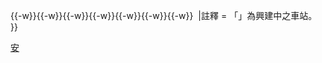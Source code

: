 {{鐵道路線
|模板名稱 = 新北捷運安坑輕軌
|名稱 = [[File:New Taipei Metro Line K.svg|18px]]&nbsp;[[新北捷運]][[安坑輕軌]]
|代表色 = {{新北捷運色彩|安}}
|背景顏色 = #FFF
|車站列表 = [[雙城站|{{Color|#888|雙城}}]]{{-w}}[[玫瑰中國城站|{{Color|#888|玫瑰中國城}}]]{{-w}}[[台北小城站|{{Color|#888|台北小城}}]]{{-w}}[[耕莘安康院區站|{{Color|#888|耕莘安康院區}}]]{{-w}}[[景文科大站|{{Color|#888|景文科大}}]]{{-w}}[[安康站 (安坑輕軌)|{{Color|#888|安康}}]]{{-w}}[[陽光運動公園站|{{Color|#888|陽光運動公園}}]]{{-w}}[[新和國小站|{{Color|#888|新和國小}}]]{{-w}}{{站|十四張}}&nbsp;[[環狀線 (台北捷運)|{{Span-tt|{{Color|{{台北捷運色彩|黃}}|■}}|轉乘臺北捷運環狀線}}]]
|註釋 = 「{{Color|#888|灰色}}」為興建中之車站。
}}<noinclude>[[Category:新北捷運路線模板|安]]</noinclude>